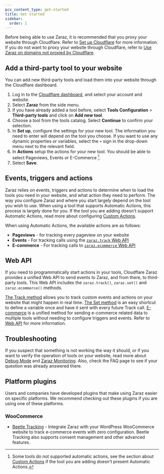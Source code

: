 ```yaml
---
pcx_content_type: get-started
title: Get started
sidebar:
  order: 1
---
```


Before being able to use Zaraz, it is recommended that you proxy your website through Cloudflare. Refer to [Set up Cloudflare](/fundamentals/setup/) for more information. If you do not want to proxy your website through Cloudflare, refer to [Use Zaraz on domains not proxied by Cloudflare](/zaraz/advanced/domains-not-proxied/).

## Add a third-party tool to your website

You can add new third-party tools and load them into your website through the Cloudflare dashboard.

1. Log in to the [Cloudflare dashboard](https://dash.cloudflare.com/login), and select your account and website.
2. Select **Zaraz** from the side menu.
3. If you have already added a tool before, select **Tools Configuration** > **Third-party tools** and click on **Add new tool**.
4. Choose a tool from the tools catalog. Select **Continue** to confirm your selection.
5. In **Set up**, configure the settings for your new tool. The information you need to enter will depend on the tool you choose. If you want to use any dynamic properties or variables, select the `+` sign in the drop-down menu next to the relevant field.
6. In **Actions** setup the actions for your new tool. You should be able to select Pageviews, Events or E-Commerce [^1].
7. Select **Save**. 

[^1]: Some tools do not supported automatic actions, see the section about [Custom Actions](/zaraz/custom-actions) if the tool you are adding doesn't present Automatic Actions.

## Events, triggers and actions

Zaraz relies on events, triggers and actions to determine when to load the tools you need in your website, and what action they need to perform. The way you configure Zaraz and where you start largely depend on the tool you wish to use. When using a tool that supports Automatic Actions, this process is largely done for you. If the tool you are adding doesn't support Automatic Actions, read more about configuring [Custom Actions](/zaraz/custom-actions).

When using Automatic Actions, the available actions are as follows:

- **Pageviews** - for tracking every pageview on your website
- **Events** - For tracking calls using the [`zaraz.track` Web API](/zaraz/web-api/track)
- **E-commerce** - For tracking calls to [`zaraz.ecommerce` Web API](/zaraz/web-api/ecommerce)

## Web API

If you need to programmatically start actions in your tools, Cloudflare Zaraz provides a unified Web API to send events to Zaraz, and from there, to third-party tools. This Web API includes the `zaraz.track()`, `zaraz.set()` and `zaraz.ecommerce()` methods.

[The Track method](/zaraz/web-api/track/) allows you to track custom events and actions on your website that might happen in real time. [The Set method](/zaraz/web-api/set/) is an easy shortcut to define a variable once and have it sent with every future Track call. [E-commerce](/zaraz/web-api/ecommerce/) is a unified method for sending e-commerce related data to multiple tools without needing to configure triggers and events. Refer to [Web API](/zaraz/web-api/) for more information.

## Troubleshooting

If you suspect that something is not working the way it should, or if you want to verify the operation of tools on your website, read more about [Debug Mode](/zaraz/web-api/debug-mode/) and [Zaraz Monitoring](/zaraz/monitoring/). Also, check the FAQ page to see if your question was already answered there.

## Platform plugins

Users and companies have developed plugins that make using Zaraz easier on specific platforms. We recommend checking out these plugins if you are using one of these platforms.

### WooCommerce

- [Beetle Tracking](https://beetle-tracking.com/) - Integrate Zaraz with your WordPress WooCommerce website to track e-commerce events with zero configuration. Beetle Tracking also supports consent management and other advanced features.
